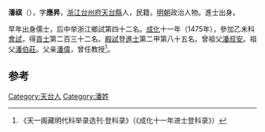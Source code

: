 '''潘祺'''（{{bd|1447年||？}}），字'''應昇'''，[[浙江|浙江]][[台州府|台州府]][[天台縣|天台縣]]人，民籍，[[明朝|明朝]]政治人物。進士出身。

早年出身儒士，后中举浙江鄉試第四十二名。[[成化|成化]]十一年（1475年），參加乙未科[[會試|會試]]，得[[貢士|貢士]]第二百三十二名。[[殿試|殿試]]登[[進士|進士]]第二甲第八十五名。曾祖父[[潘叔安|潘叔安]]。祖父[[潘伯莊|潘伯莊]]。父亲[[潘偉|潘偉]]，曾任教授<ref>《天一阁藏明代科举录选刊·登科录》（《成化十一年进士登科录》）</ref>。

==参考==
{{reflist}}
{{明朝人物小作品}}
{{成化十一年乙未科殿試金榜}}
[[Category:天台人|Category:天台人]]
[[Category:潘姓|Category:潘姓]]